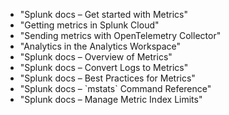 
* <Link to="https://docs.splunk.com/Documentation/Splunk/latest/Metrics/GetStarted" openInNewContext>"Splunk docs – Get started with Metrics"</Link>
* <Link to="https://docs.splunk.com/Documentation/SplunkCloud/latest/Metrics/GetMetricsInOther" openInNewContext>"Getting metrics in Splunk Cloud"</Link>
* <Link to="https://community.splunk.com/t5/Community-Blog/Sending-Metrics-to-Splunk-Enterprise-With-the-OpenTelemetry/ba-p/613991" openInNewContext>"Sending metrics with OpenTelemetry Collector"</Link>
* <Link to="https://docs.splunk.com/Documentation/Splunk/latest/Analytics/Analyze" openInNewContext>"Analytics in the Analytics Workspace"</Link>
* <Link to="https://docs.splunk.com/Documentation/Splunk/9.4/Metrics/Overviewofmetrics" openInNewContext>"Splunk docs – Overview of Metrics"</Link>
* <Link to="https://docs.splunk.com/Documentation/Splunk/9.4/Metrics/Convertlogstometadata" openInNewContext>"Splunk docs – Convert Logs to Metrics"</Link>
* <Link to="https://docs.splunk.com/Documentation/Splunk/9.4/Metrics/Bestpracticesformetrics" openInNewContext>"Splunk docs – Best Practices for Metrics"</Link>
* <Link to="https://docs.splunk.com/Documentation/Splunk/9.4/SearchReference/Mstats" openInNewContext>"Splunk docs – `mstats` Command Reference"</Link>
* <Link to="https://docs.splunk.com/Documentation/Splunk/9.4/Metrics/Manage-metric-index-limits" openInNewContext>"Splunk docs – Manage Metric Index Limits"</Link>

